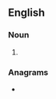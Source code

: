 {{also|beelines}}

==English==

===Noun===
{{head|en|noun plural form}}

# {{plural of|bee-line|lang=en}}

===Anagrams===
* {{l|en|line bees}}